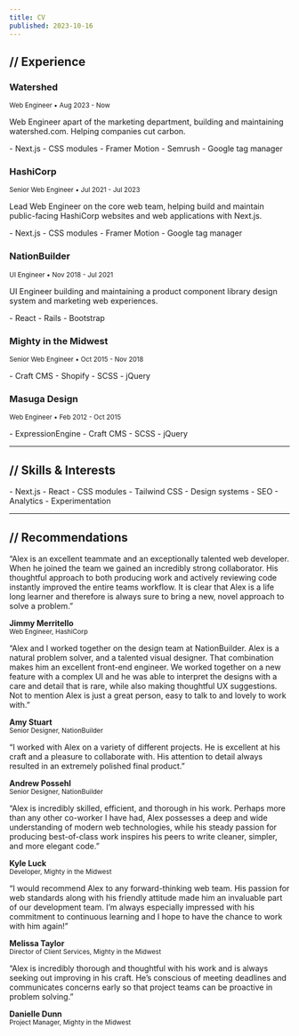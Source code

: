 ```yaml
---
title: CV
published: 2023-10-16
---
```


## <span>//</span> Experience

<Spacer height="lg" />

### Watershed
<small>Web Engineer &bull; Aug 2023 - Now</small>

Web Engineer apart of the marketing department, building and maintaining watershed.com. Helping companies cut carbon.

<Columns>
- Next.js
- CSS modules
- Framer Motion
- Semrush
- Google tag manager
</Columns>

<Spacer height="lg" />

### HashiCorp
<small>Senior Web Engineer &bull; Jul 2021 - Jul 2023</small>

Lead Web Engineer on the core web team, helping build and maintain public-facing HashiCorp websites and web applications with Next.js.

<Columns>
- Next.js
- CSS modules
- Framer Motion
- Google tag manager
</Columns>

<Spacer height="lg" />

### NationBuilder
<small>UI Engineer &bull; Nov 2018 - Jul 2021</small>

UI Engineer building and maintaining a product component library design system and marketing web experiences.

<Columns>
- React
- Rails
- Bootstrap
</Columns>

<Spacer height="lg" />

### Mighty in the Midwest
<small>Senior Web Engineer &bull; Oct 2015 - Nov 2018</small>

<Columns>
- Craft CMS
- Shopify
- SCSS
- jQuery
</Columns>

<Spacer height="lg" />

### Masuga Design
<small>Web Engineer &bull; Feb 2012 - Oct 2015</small>

<Columns>
- ExpressionEngine
- Craft CMS
- SCSS
- jQuery
</Columns>

---

## <span>//</span> Skills & Interests

<Columns>
- Next.js
- React
- CSS modules
- Tailwind CSS
- Design systems
- SEO
- Analytics
- Experimentation
</Columns>

---

## <span>//</span> Recommendations

<Spacer height="lg" />

“Alex is an excellent teammate and an exceptionally talented web developer. When he joined the team we gained an incredibly strong collaborator. His thoughtful approach to both producing work and actively reviewing code instantly improved the entire teams workflow. It is clear that Alex is a life long learner and therefore is always sure to bring a new, novel approach to solve a problem.”

**Jimmy Merritello**<br/><small>Web Engineer, HashiCorp</small>

<Spacer height="lg" />

“Alex and I worked together on the design team at NationBuilder. Alex is a natural problem solver, and a talented visual designer. That combination makes him an excellent front-end engineer. We worked together on a new feature with a complex UI and he was able to interpret the designs with a care and detail that is rare, while also making thoughtful UX suggestions. Not to mention Alex is just a great person, easy to talk to and lovely to work with.”

**Amy Stuart**<br/><small>Senior Designer, NationBuilder</small>

<Spacer height="lg" />

“I worked with Alex on a variety of different projects. He is excellent at his craft and a pleasure to collaborate with. His attention to detail always resulted in an extremely polished final product.”

**Andrew Possehl**<br/><small>Senior Designer, NationBuilder</small>

<Spacer height="lg" />

“Alex is incredibly skilled, efficient, and thorough in his work. Perhaps more than any other co-worker I have had, Alex possesses a deep and wide understanding of modern web technologies, while his steady passion for producing best-of-class work inspires his peers to write cleaner, simpler, and more elegant code.”

**Kyle Luck**<br/><small>Developer, Mighty in the Midwest</small>

<Spacer height="lg" />

“I would recommend Alex to any forward-thinking web team. His passion for web standards along with his friendly attitude made him an invaluable part of our development team. I’m always especially impressed with his commitment to continuous learning and I hope to have the chance to work with him again!”

**Melissa Taylor**<br/><small>Director of Client Services, Mighty in the Midwest</small>

<Spacer height="lg" />

“Alex is incredibly thorough and thoughtful with his work and is always seeking out improving in his craft. He’s conscious of meeting deadlines and communicates concerns early so that project teams can be proactive in problem solving.”

**Danielle Dunn**<br/><small>Project Manager, Mighty in the Midwest</small>